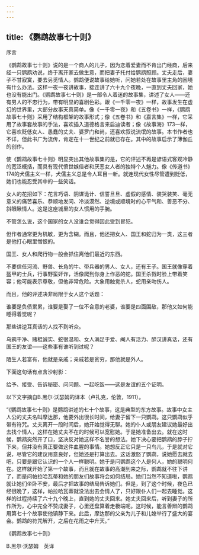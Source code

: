 ```yaml
---
---
---
```

title: 《鹦鹉故事七十则》
---




序言


《鹦鹉故事七十则》说的是一个商人的儿子，因为恋着爱妻而不肯出门经商，后来经一只鹦鹉劝说，终于离开家去做生意，而把妻子托付给鹦鹉照顾。丈夫走后，妻子不甘寂寞，要去另觅情人。鹦鹉便说故事给她听，问她若处在故事里主角的困境有什么办法。这样一夜一夜讲故事，接连讲了六十九个夜晚，一直到丈夫回家，她也没有能出门。《鹦鹉故事七十则》是一部令人着迷的故事集，讲述了女人——还有男人的不忠行为，带有明显的喜剧色彩。跟《一千零一夜》一样，故事发生在虚幻的世界里，大部分故事天真简单。像《一千零一夜》和《五卷书》一样，《鹦鹉故事七十则》采用了结构框架的故事形式；像《五卷书》和《嘉言集》一样，它采用了故事套故事的手法，喜欢插入道德格言来启迪读者；像《故事海》173一样，它喜欢贬低女人、愚蠢的丈夫、婆罗门和尚，还喜欢叙说流氓的故事。本书作者也不详，但此书广为流传，肯定在十一世纪之前就已存在。其中的故事启示了薄伽丘的创作。

使《鹦鹉故事七十则》明显突出其他故事集的是，它的评述不再是谚语式客观冷静的宽泛概括，而具有现代愤世嫉俗者和厌恶女人者的独特个人魅力。像《传道书》174的犬儒主义一样，犬儒主义总是令人耳目一新。就连现代女性尽管遭到贬低，她们也能忍受其中的一些笑话。

女人的花招如下：花言巧语、阴谋诡计、信誓旦旦、虚假的感情、装哭装笑、毫无意义的痛苦喜乐、恭顺地发问、冷淡漠然、逆境或顺境时的心平气和、善恶不分、斜眼瞅情人。这是这座城里的女人惯用的手腕。

不管怎么说，这个国家的女人没谁会觉得因此受到冒犯。

但作者通常更为机敏，更为含糊。而且，他还把女人、国王和蛇归为一类，这三者是他打心眼里憎恨的。

国王、女人和爬行物一般会抓住离他们最近的东西。

不要信任河流、野兽、长角的牛、带兵器的男人、女人，还有王子。国王就像穿着盔甲的士兵，行事野蛮奸诈，活像爬到你身上作恶的蛇。国王杀戮时脸上带着笑容；他可能表示尊敬，但他非常危险。大象用触觉杀人，蛇用亲吻伤人。

而且，他的评述决非局限于女人这个话题：

谁要是负债累累，谁要是娶了一位不合意的老婆，谁要是四面围敌，那他又如何能睡得着觉呢？

那些讲逆耳真话的人找不到听众。

乌鸦干净、赌棍诚实、蛇很温和、女人满足于爱、阉人有活力、醉汉讲真话，还有国王的友谊——这些事有谁听到过呢？

陌生人若富有，他就是亲戚；亲戚若是贫穷，那他就是外人。

下面这句话有点含沙射影：

给予、接受、告诉秘密、问问题、一起吃饭——这是友谊的五个证明。

以下文字摘自B.黑尔·沃瑟姆的译本（卢扎克，伦敦，1911）。

“《鹦鹉故事七十则》是鹦鹉讲述的七十个故事，这是典型的东方故事。故事中女主人公的丈夫名叫摩达那，他要外出很长时间，给妻子留下一只鹦鹉。这只鹦鹉似乎带有符咒。丈夫离开一段时间后，她开始觉得无聊。她的仆人或朋友建议她最好出去找个情人，这样在她丈夫不在的时候可以宽慰她。于是她准备出去。就在这时候，鹦鹉突然开了口，坚决反对她这样不名誉的想法。她下决心要把鹦鹉的脖子拧下来，但并没有真正要做这件血腥的事情。她想反正它只是一只鸟儿，于是就对它说，尽管它的建议用意良好，但她还是打算出去。这话激怒了鹦鹉，说她愿去就去吧，只要是跟它认识的一个人一样聪明。她于是问鹦鹉这个人是何人，她的聪明何在。这样就开始了第一个故事，而且就在故事的高潮到来之际，鹦鹉就不往下讲了，而是问帕拉哈瓦蒂和她的朋友们故事将会如何结局。她们当然不知道啦，鹦鹉就让她们坐卧不安，最后才把故事的结局告诉她们。但是，到了这个时候，夜色已经很晚了，这样，帕拉哈瓦蒂就没法出去会情人了，只好跟仆人们一起去睡觉。这样的过程持续了六十九个晚上，直到她的丈夫回来。她丈夫回来后，听到妻子的所作所为，心中完全不赞成妻子，心里还盘算着走极端呢。这时候，能言善辩的鹦鹉用第七十个故事使他镇静下来。此后，摩达那的父亲为儿子和儿媳举行了盛大的宴会。鹦鹉的符咒解开，之后在花雨之中升天。”





《鹦鹉故事七十则》


B.黑尔·沃瑟姆　英译